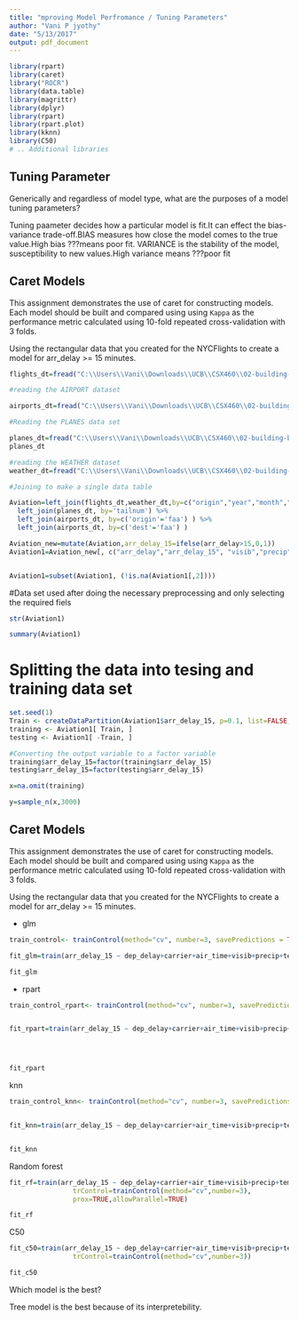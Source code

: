 ```yaml
---
title: "mproving Model Perfromance / Tuning Parameters"
author: "Vani P jyothy"
date: "5/13/2017"
output: pdf_document
---
```


```r
library(rpart)
library(caret)
library("ROCR")
library(data.table)
library(magrittr)
library(dplyr)
library(rpart)
library(rpart.plot)
library(kknn)
library(C50)
# .. Additional libraries
```

## Tuning Parameter

Generically and regardless of model type, what are the purposes of a model tuning parameters?

Tuning paameter decides how a particular model is fit.It can effect the bias-variance trade-off.BIAS measures how close the model comes to the true value.High bias ???means  poor fit. VARIANCE is the stability of the model, susceptibility to new values.High variance means ???poor fit

## Caret Models

This assignment demonstrates the use of caret for constructing models. 
Each model should be built and compared using using `Kappa` as the performance
metric calculated using 10-fold repeated cross-validation with 3 folds.

Using the rectangular data that you created for the NYCFlights to create a model
for arr_delay >= 15 minutes.


```r

flights_dt=fread("C:\\Users\\Vani\\Downloads\\UCB\\CSX460\\02-building-blocks\\02-exercise-nycflights\\data\\flights.csv")

#reading the AIRPORT dataset

airports_dt=fread("C:\\Users\\Vani\\Downloads\\UCB\\CSX460\\02-building-blocks\\02-exercise-nycflights\\data\\airports.csv")

#Reading the PLANES data set

planes_dt=fread("C:\\Users\\Vani\\Downloads\\UCB\\CSX460\\02-building-blocks\\02-exercise-nycflights\\data\\planes.csv")
planes_dt

#reading the WEATHER dataset
weather_dt=fread("C:\\Users\\Vani\\Downloads\\UCB\\CSX460\\02-building-blocks\\02-exercise-nycflights\\data\\weather.csv")

#Joining to make a single data table

Aviation=left_join(flights_dt,weather_dt,by=c("origin","year","month","day","hour") ) %>%
  left_join(planes_dt, by='tailnum') %>% 
  left_join(airports_dt, by=c('origin'='faa') ) %>% 
  left_join(airports_dt, by=c('dest'='faa') )

Aviation_new=mutate(Aviation,arr_delay_15=ifelse(arr_delay>15,0,1))
Aviation1=Aviation_new[, c("arr_delay","arr_delay_15", "visib","precip","humid","temp","dep_delay","arr_time","carrier","origin","dest","air_time","sched_arr_time","month","distance")]


Aviation1=subset(Aviation1, (!is.na(Aviation1[,2])))

```
#Data set used after doing the necessary preprocessing and only selecting the required fiels

```r

str(Aviation1)

summary(Aviation1)

```
# Splitting the data into tesing and training data set
```r
set.seed(1)
Train <- createDataPartition(Aviation1$arr_delay_15, p=0.1, list=FALSE,times=1)
training <- Aviation1[ Train, ]
testing <- Aviation1[ -Train, ]

#Converting the output variable to a factor variable
training$arr_delay_15=factor(training$arr_delay_15)
testing$arr_delay_15=factor(testing$arr_delay_15)

x=na.omit(training)

y=sample_n(x,3000)
```
## Caret Models

This assignment demonstrates the use of caret for constructing models. Each model should be built and compared using using `Kappa` as the performance
metric calculated using 10-fold repeated cross-validation with 3 folds.

Using the rectangular data that you created for the NYCFlights to create a model
for arr_delay >= 15 minutes.

- glm

```r
train_control<- trainControl(method="cv", number=3, savePredictions = TRUE)

fit_glm=train(arr_delay_15 ~ dep_delay+carrier+air_time+visib+precip+temp+humid,data=training,trControl=train_control, method="glm", family="binomial",na.action=na.pass)

fit_glm
```


- rpart

```r
train_control_rpart<- trainControl(method="cv", number=3, savePredictions = TRUE)


fit_rpart=train(arr_delay_15 ~ dep_delay+carrier+air_time+visib+precip+temp+humid,data=training,trControl=train_control_rpart, method="rpart",na.action=na.pass)




fit_rpart
```
knn

```r
train_control_knn<- trainControl(method="cv", number=3, savePredictions = TRUE)


fit_knn=train(arr_delay_15 ~ dep_delay+carrier+air_time+visib+precip+temp+humid,data=y, method="knn",na.action=na.pass)


fit_knn
```
Random forest

```r
fit_rf=train(arr_delay_15 ~ dep_delay+carrier+air_time+visib+precip+temp+humid,data=y,method="rf",
                trControl=trainControl(method="cv",number=3),
                prox=TRUE,allowParallel=TRUE)

fit_rf
```


C50

```r
fit_c50=train(arr_delay_15 ~ dep_delay+carrier+air_time+visib+precip+temp+humid,data=y,method="C5.0",
                trControl=trainControl(method="cv",number=3))

fit_c50
```

Which model is the best?

Tree model is the best because of its interpretebility.